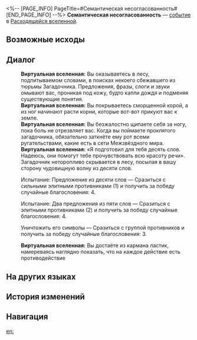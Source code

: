 <%-- [PAGE_INFO]
PageTitle=#Семантическая несогласованность#
[END_PAGE_INFO] --%>
{{Дополнить}}
{{ВВ Событие Инфобокс
|id                 = 21801
|Название           = 
|Изображение        = Событие ВВ Битва.png
|Испытание_в_вв     = 
|Испытание_в_рое    = 
|Испытание_в_зиш    = 
|Испытание_в_рв     = Неизвестно
|Испытание_в_облнеп = 
|Требования         = 
|Пред               = 
|След               = 
|Упоминания         = 
|Порядок            = 
|Порядок_рв         = 100
}}
'''Семантическая несогласованность''' — [[Расходящаяся вселенная/События|событие]] в [[Расходящаяся вселенная|Расходящейся вселенной]].

==Возможные исходы==
{{Возможные исходы
|Выбор_1 = Испытание: Предложение из десяти слов
|Результат_1 = Сразиться с сильными элитными противниками (1) и получить за победу случайные благословения: 4.

|Выбор_2 = Испытание: Два предложения из пяти слов
|Результат_2 = Сразиться с элитными противниками (2) и получить за победу случайные благословения: 4.

|Выбор_3 = Уничтожить его символы
|Результат_3 = Сразиться с группой противников и получить за победу случайные благословения: 3.
}}

==Диалог==
{{Диалог Начало}}
:'''Виртуальная вселенная:''' Вы оказываетесь в лесу, подпитываемом словами, в поисках некоего сбежавшего из тюрьмы Загадочника. Предложения, фразы, слоги и звуки омывают вас, проникая под кожу, будто капли дождя и подменяя существующие понятия.
:'''Виртуальная вселенная:''' Вы покрываетесь сморщенной корой, а из ног начинают расти корни, которые вот-вот прикуют вас к земле.
:'''Виртуальная вселенная:''' Вы безжалостно щипаете себя за ногу, пока боль не отрезвляет вас. Когда вы поймаете проклятого загадочника, обязательно заткнёте ему рот всеми ругательствами, какие есть в сети Межзвёздного мира.
:'''Виртуальная вселенная:''' «Я подготовил для тебя десять слов. Надеюсь, они помогут тебе прочувствовать всю красоту речи». Загадочник неторопливо скрывается в лесу, посылая в вашу сторону чудовищную волну из десяти слов.
:{{Диалог|Звезда}} Испытание: Предложение из десяти слов &mdash; Сразиться с сильными элитными противниками (1) и получить за победу случайные благословения: 4.
:{{Диалог|Звезда}} Испытание: Два предложения из пяти слов &mdash; Сразиться с элитными противниками (2) и получить за победу случайные благословения: 4.
:{{Диалог|Звезда}} Уничтожить его символы &mdash; Сразиться с группой противников и получить за победу случайные благословения: 3.
:'''Виртуальная вселенная:''' Вы достаёте из кармана ластик, намереваясь наглядно показать, что на каждое действие есть противодействие
{{Диалог Конец}}

==На других языках==
{{На других языках
|en   = Semantic Mismatch
|zhs  = 语义不符
|zht  = 語義不符
|ja   = 本義の不一致
|ko   = 의미 불일치
|es   = Inconsistencia semántica
|fr   = Incohérence sémantique
|ru   = Семантическая несогласованность
|th   = ความหมายไม่สอดคล้อง
|vi   = Ngữ Nghĩa Không Thích Hợp
|de   = Semantische Inkongruenz
|id   = Inkonsistensi Makna
|pt   = Incompatibilidade Semântica
}}

==История изменений==
{{История изменений|null}}

==Навигация==
{{События ВВ Навбокс}}

[[en:]]